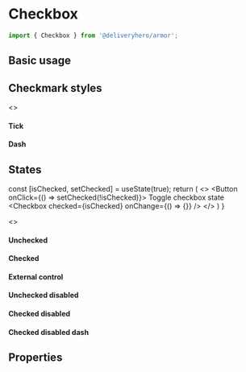 

<Meta title="Components/Checkbox" component={Checkbox} />

# Checkbox

~~~js
import { Checkbox } from '@deliveryhero/armor';
~~~

## Basic usage

<Preview>
    <Story name="Basic usage" height="75px">
        <Checkbox label="add mozzarella" />
    </Story>
</Preview>

## Checkmark styles

<Preview>
    <Story name="Checkmark styles" height="75px">
       <>
            <h4>Tick</h4>
            <Checkbox defaultChecked
                       checkedIcon="tick" />
            <h4>Dash</h4>
            <Checkbox defaultChecked checkedIcon="dash" />
        </>
    </Story>
</Preview>

## States

  const [isChecked, setChecked] = useState(true);
  return (
    <>
        <Button onClick={() => setChecked(!isChecked)}> Toggle checkbox state </Button>
        <Checkbox checked={isChecked} onChange={() => {}}  />
    </>
  )
}

<Preview>
    <Story name="States" height="75px">
        <>
            <h4>Unchecked</h4>
            <Checkbox />
            <h4>Checked</h4>
            <Checkbox defaultChecked />
            <h4>External control</h4>
            <MyDynamicCheckbox />
            <h4>Unchecked disabled</h4>
            <Checkbox disabled />
            <h4>Checked disabled</h4>
            <Checkbox checked disabled />
            <h4>Checked disabled dash</h4>
            <Checkbox checked disabled checkedIcon="dash"  />
        </>
    </Story>
</Preview>

## Properties

<Props of={Checkbox} />
